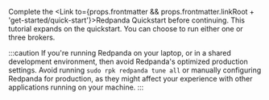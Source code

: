 
Complete the <Link to={props.frontmatter && props.frontmatter.linkRoot + 'get-started/quick-start'}>Redpanda Quickstart</Link> before continuing. This tutorial expands on the quickstart. You can choose to run either one or three brokers.

:::caution
If you're running Redpanda on your laptop, or in a shared development
environment, then avoid Redpanda's optimized production settings. Avoid running
`sudo rpk redpanda tune all` or manually configuring Redpanda for production, as they
might affect your experience with other applications running on your machine.
:::